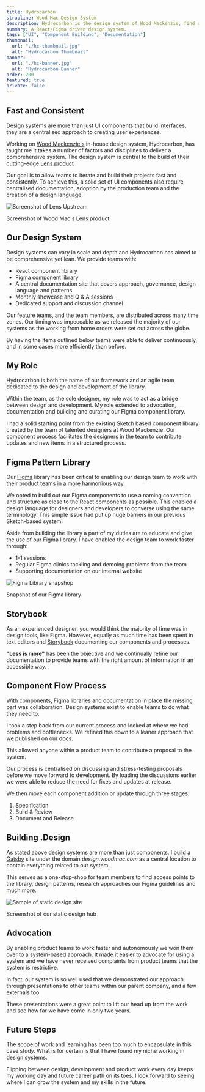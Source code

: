```yaml
---
title: Hydrocarbon
strapline: Wood Mac Design System
description: Hydrocarbon is the design system of Wood Mackenzie, find out more about how it came together.
summary: A React/Figma driven design system.
tags: ["UI", "Component Building", "Documentation"]
thumbnail:
  url: "./hc-thumbnail.jpg"
  alt: "Hydrocarbon Thumbnail"
banner:
  url: "./hc-banner.jpg"
  alt: "Hydrocarbon Banner"
order: 200
featured: true
private: false
---
```


## Fast and Consistent

Design systems are more than just UI components that build interfaces, they are a centralised approach to creating user experiences.

Working on [Wood Mackenzie's](https://www.woodmac.com "Wood Mackenzie Website") in-house design system, Hydrocarbon, has taught me it takes a number of factors and disciplines to deliver a comprehensive system. The design system is central to the build of their cutting-edge [Lens product](https://www.woodmac.com/lens/ "Wood Mackenzie Lens Product")

Our goal is to allow teams to iterate and build their projects fast and consistently. To achieve this, a solid set of UI components also require centralised documentation, adoption by the production team and the creation of a design language.

<div className="child section-spacer section-white">

![Screenshot of Lens Upstream](./hc-lens-upstream.png)

<figcaption>Screenshot of Wood Mac's Lens product</figcaption>

</div>

## Our Design System

Design systems can vary in scale and depth and Hydrocarbon has aimed to be comprehensive yet lean. We provide teams with:

- React component library
- Figma component library
- A central documentation site that covers approach, governance, design language and patterns
- Monthly showcase and Q & A sessions
- Dedicated support and discussion channel

Our feature teams, and the team members, are distributed across many time zones. Our timing was impeccable as we released the majority of our systems as the working from home orders were set out across the globe.

By having the items outlined below teams were able to deliver continuously, and in some cases more efficiently than before.

## My Role

Hydrocarbon is both the name of our framework and an agile team dedicated to the design and development of the library.

Within the team, as the sole designer, my role was to act as a bridge between design and development. My role extended to advocation, documentation and building and curating our Figma component library.

I had a solid starting point from the existing Sketch based component library created by the team of talented designers at Wood Mackenzie. Our component process facilitates the designers in the team to contribute updates and new items in a structured process.

## Figma Pattern Library

Our [Figma](https://figma.com "Figma Website") library has been critical to enabling our design team to work with their product teams in a more harmonious way.

We opted to build out our Figma components to use a naming convention and structure as close to the React components as possible. This enabled a design language for designers and developers to converse using the same terminology. This simple issue had put up huge barriers in our previous Sketch-based system.

Aside from building the library a part of my duties are to educate and give the use of our Figma library. I have enabled the design team to work faster through:

- 1-1 sessions
- Regular Figma clinics tackling and demoing problems from the team
- Supporting documentation on our internal website

<div className="section-white section-spacer child">

![Figma Library snapshop](./figma-library.png)

<figcaption>Snapshot of our Figma library</figcaption>

</div>

## Storybook

As an experienced designer, you would think the majority of time was in design tools, like Figma. However, equally as much time has been spent in text editors and [Storybook](https://storybook.js.org "Storybook Webiste") documenting our components and processes.

**"Less is more"** has been the objective and we continually refine our documentation to provide teams with the right amount of information in an accessible way.

## Component Flow Process

With components, Figma libraries and documentation in place the missing part was collaboration. Design systems exist to enable teams to do what they need to.

I took a step back from our current process and looked at where we had problems and bottlenecks. We refined this down to a leaner approach that we published on our docs.

This allowed anyone within a product team to contribute a proposal to the system.

Our process is centralised on discussing and stress-testing proposals before we move forward to development. By loading the discussions earlier we were able to reduce the need for fixes and updates at release.

We then move each component addition or update through three stages:

1. Specification
2. Build & Review
3. Document and Release

## Building .Design

As stated above design systems are more than just components. I build a [Gatsby](https://www.gatsbyjs.com "Gatsby Website") site under the domain _design.woodmac.com_ as a central location to contain everything related to our system.

This serves as a one-stop-shop for team members to find access points to the library, design patterns, research approaches our Figma guidelines and much more.

<div className="section-white section-spacer child">

![Sample of static design site](./design-site-preview.jpg)

<figcaption>Screenshot of our static design hub</figcaption>

</div>

## Advocation

By enabling product teams to work faster and autonomously we won them over to a system-based approach. It made it easier to advocate for using a system and we have never received complaints from product teams that the system is restrictive.

In fact, our system is so well used that we demonstrated our approach through presentations to other teams within our parent company, and a few externals too.

These presentations were a great point to lift our head up from the work and see how far we have come in only two years.

## Future Steps

The scope of work and learning has been too much to encapsulate in this case study. What is for certain is that I have found my niche working in design systems.

Flipping between design, development and product work every day keeps my working day and future career path on its toes. I look forward to seeing where I can grow the system and my skills in the future.
